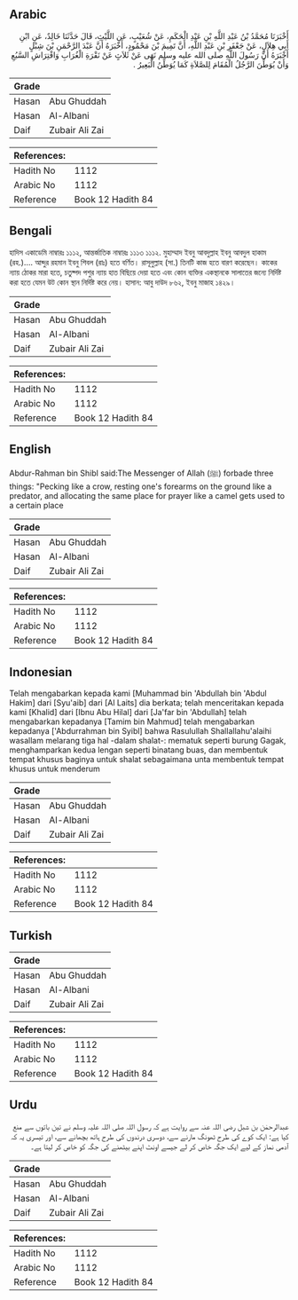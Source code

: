 ## Arabic


<div dir="rtl" lang="ar" style={{fontSize:'larger',backgroundColor:'#f8f9fa',padding:20}}>
أَخْبَرَنَا مُحَمَّدُ بْنُ عَبْدِ اللَّهِ بْنِ عَبْدِ الْحَكَمِ، عَنْ شُعَيْبٍ، عَنِ اللَّيْثِ، قَالَ حَدَّثَنَا خَالِدٌ، عَنِ ابْنِ أَبِي هِلاَلٍ، عَنْ جَعْفَرِ بْنِ عَبْدِ اللَّهِ، أَنَّ تَمِيمَ بْنَ مَحْمُودٍ، أَخْبَرَهُ أَنَّ عَبْدَ الرَّحْمَنِ بْنَ شِبْلٍ أَخْبَرَهُ أَنَّ رَسُولَ اللَّهِ صلى الله عليه وسلم نَهَى عَنْ ثَلاَثٍ عَنْ نَقْرَةِ الْغُرَابِ وَافْتِرَاشِ السَّبُعِ وَأَنْ يُوَطِّنَ الرَّجُلُ الْمُقَامَ لِلصَّلاَةِ كَمَا يُوَطِّنُ الْبَعِيرُ ‏.‏
</div>
<div style={{backgroundColor:'#f8f9fa',padding:20, marginBottom: 10}}><table> <thead> <tr> <th>Grade</th> <th></th> </tr> </thead> <tbody> <tr><td>Hasan</td><td>Abu Ghuddah</td></tr><tr><td>Hasan</td><td>Al-Albani</td></tr><tr><td>Daif</td><td>Zubair Ali Zai</td></tr></tbody></table><table> <thead> <tr> <th>References:</th> <th></th> </tr> </thead> <tbody><tr><td>Hadith No</td><td>1112</td></tr><tr><td>Arabic No</td><td>1112</td></tr><tr><td>Reference</td><td>Book 12 Hadith 84</td></tr></tbody></table></div>

## Bengali


<div dir="ltr" lang="bn" style={{fontSize:'larger',backgroundColor:'#f8f9fa',padding:20}}>
হাদিস একাডেমি নাম্বারঃ ১১১২, আন্তর্জাতিক নাম্বারঃ ১১১৩ ১১১২. মুহাম্মাদ ইবনু আবদুল্লাহ ইবনু আবদুল হাকাম (রহ.)…. আব্দুর রহমান ইবনু শিবল (রাঃ) হতে বর্ণিত। রাসূলুল্লাহ (সা.) তিনটি কাজ হতে বারণ করেছেন। কাকের ন্যায় ঠোকর মারা হতে, চতুষ্পদ পশুর ন্যায় হাত বিছিয়ে দেয়া হতে এবং কোন ব্যক্তির একস্থানকে সালাতের জন্যে নির্দিষ্ট করা হতে যেমন উট কোন স্থান নির্দিষ্ট করে নেয়। হাসান: আবু দাউদ ৮৬২, ইবনু মাজাহ ১৪২৯।
</div>
<div style={{backgroundColor:'#f8f9fa',padding:20, marginBottom: 10}}><table> <thead> <tr> <th>Grade</th> <th></th> </tr> </thead> <tbody> <tr><td>Hasan</td><td>Abu Ghuddah</td></tr><tr><td>Hasan</td><td>Al-Albani</td></tr><tr><td>Daif</td><td>Zubair Ali Zai</td></tr></tbody></table><table> <thead> <tr> <th>References:</th> <th></th> </tr> </thead> <tbody><tr><td>Hadith No</td><td>1112</td></tr><tr><td>Arabic No</td><td>1112</td></tr><tr><td>Reference</td><td>Book 12 Hadith 84</td></tr></tbody></table></div>

## English


<div dir="ltr" lang="en" style={{fontSize:'larger',backgroundColor:'#f8f9fa',padding:20}}>
Abdur-Rahman bin Shibl said:The Messenger of Allah (ﷺ) forbade three things: "Pecking like a crow, resting one's forearms on the ground like a predator, and allocating the same place for prayer like a camel gets used to a certain place
</div>
<div style={{backgroundColor:'#f8f9fa',padding:20, marginBottom: 10}}><table> <thead> <tr> <th>Grade</th> <th></th> </tr> </thead> <tbody> <tr><td>Hasan</td><td>Abu Ghuddah</td></tr><tr><td>Hasan</td><td>Al-Albani</td></tr><tr><td>Daif</td><td>Zubair Ali Zai</td></tr></tbody></table><table> <thead> <tr> <th>References:</th> <th></th> </tr> </thead> <tbody><tr><td>Hadith No</td><td>1112</td></tr><tr><td>Arabic No</td><td>1112</td></tr><tr><td>Reference</td><td>Book 12 Hadith 84</td></tr></tbody></table></div>

## Indonesian


<div dir="ltr" lang="id" style={{fontSize:'larger',backgroundColor:'#f8f9fa',padding:20}}>
Telah mengabarkan kepada kami [Muhammad bin 'Abdullah bin 'Abdul Hakim] dari [Syu'aib] dari [Al Laits] dia berkata; telah menceritakan kepada kami [Khalid] dari [Ibnu Abu Hilal] dari [Ja'far bin 'Abdullah] telah mengabarkan kepadanya [Tamim bin Mahmud] telah mengabarkan kepadanya ['Abdurrahman bin Syibl] bahwa Rasulullah Shallallahu'alaihi wasallam melarang tiga hal -dalam shalat-: mematuk seperti burung Gagak, menghamparkan kedua lengan seperti binatang buas, dan membentuk tempat khusus baginya untuk shalat sebagaimana unta membentuk tempat khusus untuk menderum
</div>
<div style={{backgroundColor:'#f8f9fa',padding:20, marginBottom: 10}}><table> <thead> <tr> <th>Grade</th> <th></th> </tr> </thead> <tbody> <tr><td>Hasan</td><td>Abu Ghuddah</td></tr><tr><td>Hasan</td><td>Al-Albani</td></tr><tr><td>Daif</td><td>Zubair Ali Zai</td></tr></tbody></table><table> <thead> <tr> <th>References:</th> <th></th> </tr> </thead> <tbody><tr><td>Hadith No</td><td>1112</td></tr><tr><td>Arabic No</td><td>1112</td></tr><tr><td>Reference</td><td>Book 12 Hadith 84</td></tr></tbody></table></div>

## Turkish


<div dir="ltr" lang="tr" style={{fontSize:'larger',backgroundColor:'#f8f9fa',padding:20}}>

</div>
<div style={{backgroundColor:'#f8f9fa',padding:20, marginBottom: 10}}><table> <thead> <tr> <th>Grade</th> <th></th> </tr> </thead> <tbody> <tr><td>Hasan</td><td>Abu Ghuddah</td></tr><tr><td>Hasan</td><td>Al-Albani</td></tr><tr><td>Daif</td><td>Zubair Ali Zai</td></tr></tbody></table><table> <thead> <tr> <th>References:</th> <th></th> </tr> </thead> <tbody><tr><td>Hadith No</td><td>1112</td></tr><tr><td>Arabic No</td><td>1112</td></tr><tr><td>Reference</td><td>Book 12 Hadith 84</td></tr></tbody></table></div>

## Urdu


<div dir="rtl" lang="ur" style={{fontSize:'larger',backgroundColor:'#f8f9fa',padding:20}}>
عبدالرحمٰن بن شبل رضی اللہ عنہ سے روایت ہے کہ رسول اللہ صلی اللہ علیہ وسلم نے تین باتوں سے منع کیا ہے: ایک کوے کی طرح ٹھونگ مارنے سے، دوسری درندوں کی طرح ہاتھ بچھانے سے، اور تیسری یہ کہ آدمی نماز کے لیے ایک جگہ خاص کر لے جیسے اونٹ اپنے بیٹھنے کی جگہ کو خاص کر لیتا ہے۔
</div>
<div style={{backgroundColor:'#f8f9fa',padding:20, marginBottom: 10}}><table> <thead> <tr> <th>Grade</th> <th></th> </tr> </thead> <tbody> <tr><td>Hasan</td><td>Abu Ghuddah</td></tr><tr><td>Hasan</td><td>Al-Albani</td></tr><tr><td>Daif</td><td>Zubair Ali Zai</td></tr></tbody></table><table> <thead> <tr> <th>References:</th> <th></th> </tr> </thead> <tbody><tr><td>Hadith No</td><td>1112</td></tr><tr><td>Arabic No</td><td>1112</td></tr><tr><td>Reference</td><td>Book 12 Hadith 84</td></tr></tbody></table></div>